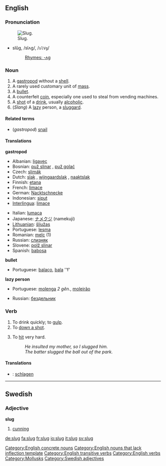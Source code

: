 ==English==

===Pronunciation===
[[Image:Arion lusitanicus eating.jpg|thumb|Slug.]]
*slŭg, /slʌɡ/, /<tt>slVg</tt>/
*:[[Rhymes:English:-ʌɡ|Rhymes: -ʌɡ]]

===Noun===
{{en-noun}}

# A [[gastropod]] without a [[shell]].
# A rarely used customary unit of [[mass]].
# A [[bullet]].
# A counterfeit [[coin]], especially one used to steal from vending machines.
# A [[shot]] of a [[drink]], usually [[alcoholic]].
# (''Slang'') A [[lazy]] person, a [[sluggard]].

====Related terms====
* (''gastropod'') [[snail]]

====Translations====
'''gastropod'''

{{top}}
*Albanian: [[ligavec]]
*Bosnian: [[puž slinar]] {{m}}, [[puž golać]] {{m}}
*Czech: [[slimák]]
*Dutch: [[slak]] {{f}}, [[wijngaardslak]] {{f}}, [[naaktslak]] {{f}}
*Finnish: [[etana]]
*French: [[limace]] {{f}}
*German: [[Nacktschnecke]] {{f}}
*Indonesian: [[siput]]
*[[Interlingua]]: [[limace]]
{{mid}}
*Italian: [[lumaca]] {{f}}
*Japanese: [[ナメクジ]] (namekuji)
*[[Lithuanian]]: [[šliužas]] {{m}}
*Portuguese: [[lesma]]  {{f}}
*Romanian: [[melc]] {{m}} (1)
* Russian: [[слизняк]] {{m}}
*Slovene: [[polž slinar]] {{m}}
*Spanish: [[babosa]] {{f}}
{{bottom}}

'''bullet'''
{{top}}
{{mid}}
* Portuguese: [[balaço]], {{m}}  [[bala]] ''f'
{{bottom}}

'''lazy person'''
{{top}}
* Portuguese: [[molenga]] ''2 gên.'', [[moleirão]] {{m}}
{{mid}}
* Russian: [[бездельник]] {{m}}
{{bottom}}

===Verb===
{{en-verb|slug|g|ed}}

# To drink quickly; to [[gulp]].
# To [[down a shot]].
# {{transitive}} To [[hit]] very hard.
#: ''He insulted my mother, so I slugged him.''
#: ''The batter slugged the ball out of the park.''

====Translations====
{{top}}
*{{ttbc|German}}: [[schlagen]]
{{mid}}
{{bottom}}

----

==Swedish==
===Adjective===
'''slug'''

#[[cunning]]

[[Category:English concrete nouns]]
[[Category:English nouns that lack inflection template]]
[[Category:English transitive verbs]]
[[Category:English verbs]]
[[Category:Mollusks]]
[[Category:Swedish adjectives]]

[[de:slug]]
[[fa:slug]]
[[fr:slug]]
[[io:slug]]
[[it:slug]]
[[sv:slug]]